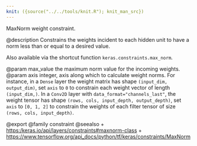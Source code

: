 ```yaml
---
knit: ({source("../../tools/knit.R"); knit_man_src})
---
```

MaxNorm weight constraint.

@description
Constrains the weights incident to each hidden unit
to have a norm less than or equal to a desired value.

Also available via the shortcut function `keras.constraints.max_norm`.

@param max_value the maximum norm value for the incoming weights.
@param axis integer, axis along which to calculate weight norms.
    For instance, in a `Dense` layer the weight matrix
    has shape `(input_dim, output_dim)`,
    set `axis` to `0` to constrain each weight vector
    of length `(input_dim,)`.
    In a `Conv2D` layer with `data_format="channels_last"`,
    the weight tensor has shape
    `(rows, cols, input_depth, output_depth)`,
    set `axis` to `[0, 1, 2]`
    to constrain the weights of each filter tensor of size
    `(rows, cols, input_depth)`.

@export
@family constraint
@seealso
+ <https:/keras.io/api/layers/constraints#maxnorm-class>
+ <https://www.tensorflow.org/api_docs/python/tf/keras/constraints/MaxNorm>
